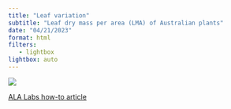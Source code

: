 ```yaml
---
title: "Leaf variation"
subtitle: "Leaf dry mass per area (LMA) of Australian plants"
date: "04/21/2023"
format: html
filters:
   - lightbox
lightbox: auto
---
```



![](raincloud.png)

:::{.column-margin}

[ALA Labs how-to article](https://labs.ala.org.au/posts/2023-08-28_alternatives-to-box-plots/post.html)

:::

